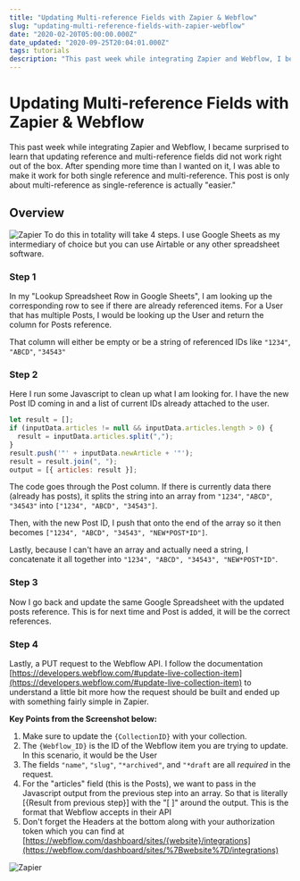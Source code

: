 ```yaml
---
title: "Updating Multi-reference Fields with Zapier & Webflow"
slug: "updating-multi-reference-fields-with-zapier-webflow"
date: "2020-02-20T05:00:00.000Z"
date_updated: "2020-09-25T20:04:01.000Z"
tags: tutorials
description: "This past week while integrating Zapier and Webflow, I became surprised to learn that updating reference and multi-reference fields did not work right out of the box."
---
```


# Updating Multi-reference Fields with Zapier & Webflow

This past week while integrating Zapier and Webflow, I became surprised to learn that updating reference and multi-reference fields did not work right out of the box. After spending more time than I wanted on it, I was able to make it work for both single reference and multi-reference. This post is only about multi-reference as single-reference is actually "easier."

## Overview

![Zapier](../images/5f05c50d583e229dee5181d7_screen-shot-2020-02-21-at-9.22.09-am.png)
To do this in totality will take 4 steps. I use Google Sheets as my intermediary of choice but you can use Airtable or any other spreadsheet software.

### Step 1

In my "Lookup Spreadsheet Row in Google Sheets", I am looking up the corresponding row to see if there are already referenced items. For a User that has multiple Posts, I would be looking up the User and return the column for Posts reference.

That column will either be empty or be a string of referenced IDs like `"1234"`, `"ABCD"`, `"34543"`

### Step 2

Here I run some Javascript to clean up what I am looking for. I have the new Post ID coming in and a list of current IDs already attached to the user.

```js
let result = [];
if (inputData.articles != null && inputData.articles.length > 0) {
  result = inputData.articles.split(",");
}
result.push('"' + inputData.newArticle + '"');
result = result.join(", ");
output = [{ articles: result }];
```

The code goes through the Post column. If there is currently data there (already has posts), it splits the string into an array from `"1234"`, `"ABCD"`, `"34543"` into `["1234", "ABCD", "34543"]`.

Then, with the new Post ID, I push that onto the end of the array so it then becomes `["1234", "ABCD", "34543", "NEW*POST*ID"]`.

Lastly, because I can't have an array and actually need a string, I concatenate it all together into `"1234", "ABCD", "34543", "NEW*POST*ID"`.

### Step 3

Now I go back and update the same Google Spreadsheet with the updated posts reference. This is for next time and Post is added, it will be the correct references.

### Step 4

Lastly, a PUT request to the Webflow API. I follow the documentation [https://developers.webflow.com/#update-live-collection-item](https://developers.webflow.com/#update-live-collection-item) to understand a little bit more how the request should be built and ended up with something fairly simple in Zapier.

**Key Points from the Screenshot below:**

1. Make sure to update the `{CollectionID}` with your collection.
2. The `{Webflow_ID}` is the ID of the Webflow item you are trying to update. In this scenario, it would be the User
3. The fields `"name"`, `"slug"`, `"*archived"`, and `"*draft` are all _required_ in the request.
4. For the "articles" field (this is the Posts), we want to pass in the Javascript output from the previous step into an array. So that is literally [{Result from previous step}] with the "[ ]" around the output. This is the format that Webflow accepts in their API
5. Don't forget the Headers at the bottom along with your authorization token which you can find at [https://webflow.com/dashboard/sites/{website}/integrations](https://webflow.com/dashboard/sites/%7Bwebsite%7D/integrations)

![Zapier](../images/5f05c50da64e9141ad34b4b0_screen-shot-2020-02-21-at-9.32.32-am.png)
